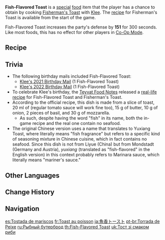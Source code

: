 {{Food Infobox
|id              = 108115
|description     = By way of apology for wantonly using her bombs to scare away the fish, Jean instructed Klee to make this toast for the fishermen. It's filling and tasty. Klee will never starve again, even after a whole day of blast fishing.
|type            = DEF-Boosting Dishes
|effectType      = DEF Up
|effect          = Increases all party members' DEF by '''151''' for 300s.
|eff_att1        = DEF
|quality         = 2
|character       = Klee
|base            = Fisherman's Toast
}}
'''Fish-Flavored Toast''' is a [[Special Dish|special]] [[food]] item that the player has a chance to obtain by cooking [[Fisherman's Toast]] with [[Klee]]. The [[recipe]] for Fisherman's Toast is available from the start of the game.

Fish-Flavored Toast increases the party's defense by '''151''' for 300 seconds. Like most foods, this has no effect for other players in [[Co-Op Mode]].

==Recipe==
{{Recipe
|type = Cooking
|character = Klee
|Flour = 3
|Tomato = 2
|Onion = 1
|Milk = 1
|sort = Flour;Tomato;Onion;Milk
}}

==Trivia==
* The following birthday mails included Fish-Flavored Toast:
** [[Mail/Shhh... Keep it a secret! (2021-07-27)|Klee's 2021 Birthday Mail]] (1 Fish-Flavored Toast)
** [[Mail/Summer! (2022-07-27)|Klee's 2022 Birthday Mail]] (1 Fish-Flavored Toast)
*To celebrate Klee's birthday, the [[Teyvat Food Notes]] released a [https://ys.mihoyo.com/main/news/detail/16721 real-life recipe] for Fish-Flavored Toast and Fisherman's Toast.
*According to the official recipe, this dish is made from a slice of toast, 20 ml of {{w|Marinara sauce}} (regular tomato sauce will work fine too), 15 g of butter, 10 g of onion, 2 pieces of basil, and 30 g of mozzarella.
**As such, despite having the word "fish" in its name, both the in-game recipe and the real one contain no seafood.
*The original Chinese version uses a name that translates to Yuxiang Toast, where ''{{w|yuxiang}}'' literally means "fish fragrance" but refers to a specific kind of seasoning mixture in Chinese cuisine, which in fact contains no seafood. Since this dish is not from Liyue (China) but from Mondstadt (Germany and Austria), ''yuxiang'' (translated as "fish-flavored" in the English version) in this context probably refers to Marinara sauce, which literally means "mariner's sauce."

==Other Languages==
{{Other Languages
|en      = Fish-Flavored Toast
|zhs     = 鱼香吐司
|zhs_rm  = Yúxiāng Tǔsī
|zht     = 魚香吐司
|zht_rm  = Yúxiāng Tǔsī
|zh_tl   = Fish Fragrance Toast
|ja      = 魚香トースト
|ja_rm   = Yuushan Toosuto{{Assumed}}
|ja_tl   = Fish Fragrance Toast
|ko      = {{tt|어향|魚香}} 토스트
|ko_rm   = Eohyang Toseuteu
|ko_tl   = Fish-Flavored Toast
|es      = Tostada de mariscos
|es_tl   = Seafood Toast
|fr      = Toast au poisson
|fr_tl   = Fish Toast
|ru      = Рыбный бутерброд
|ru_tl   = Fish Sandwich
|th      = Fish-Flavored Toast
|vi      = Bánh Cá Thơm Ngon
|vi_tl   = Delicious Fish Toast
|de      = Fischhäppchen auf Brot
|de_tl   = Fish Morsel on Toast
|id      = Fish-Flavored Toast
|pt      = Torrada de Peixe
|pt_tl   = 
|tr      = Balık Aromalı Tost
|tr_tl   = 
|it      = Toast marino
|it_tl   = Marine Toast
}}

==Change History==
{{Change History|1.0}}

==Navigation==
{{Food Navbox|type=Special Dishes}}

[[es:Tostada de mariscos]]
[[fr:Toast au poisson]]
[[ja:魚香トースト]]
[[pt-br:Torrada de Peixe]]
[[ru:Рыбный бутерброд]]
[[th:Fish-Flavored Toast]]
[[uk:Тост зі смаком риби]]